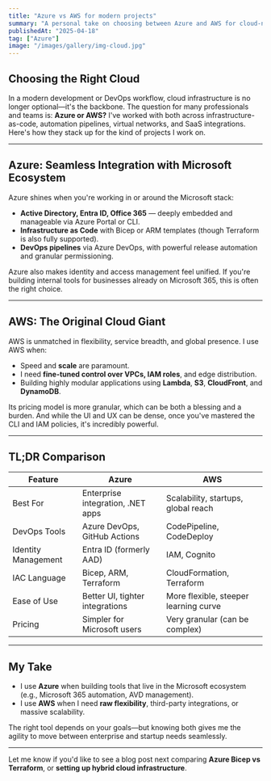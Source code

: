 ```yaml
---
title: "Azure vs AWS for modern projects"
summary: "A personal take on choosing between Azure and AWS for cloud-native development, automation, and scale."
publishedAt: "2025-04-18"
tag: ["Azure"]
image: "/images/gallery/img-cloud.jpg"
---
```


## Choosing the Right Cloud

In a modern development or DevOps workflow, cloud infrastructure is no longer optional—it's the backbone. The question for many professionals and teams is: **Azure or AWS?** I've worked with both across infrastructure-as-code, automation pipelines, virtual networks, and SaaS integrations. Here's how they stack up for the kind of projects I work on.

---

##  Azure: Seamless Integration with Microsoft Ecosystem

Azure shines when you're working in or around the Microsoft stack:
- **Active Directory, Entra ID, Office 365** — deeply embedded and manageable via Azure Portal or CLI.
- **Infrastructure as Code** with Bicep or ARM templates (though Terraform is also fully supported).
- **DevOps pipelines** via Azure DevOps, with powerful release automation and granular permissioning.

Azure also makes identity and access management feel unified. If you're building internal tools for businesses already on Microsoft 365, this is often the right choice.

---

##  AWS: The Original Cloud Giant

AWS is unmatched in flexibility, service breadth, and global presence. I use AWS when:
- Speed and **scale** are paramount.
- I need **fine-tuned control over VPCs, IAM roles**, and edge distribution.
- Building highly modular applications using **Lambda**, **S3**, **CloudFront**, and **DynamoDB**.

Its pricing model is more granular, which can be both a blessing and a burden. And while the UI and UX can be dense, once you've mastered the CLI and IAM policies, it's incredibly powerful.

---

##  TL;DR Comparison

| Feature                  | **Azure**                            | **AWS**                                |
|--------------------------|--------------------------------------|----------------------------------------|
| Best For                 | Enterprise integration, .NET apps    | Scalability, startups, global reach    |
| DevOps Tools             | Azure DevOps, GitHub Actions         | CodePipeline, CodeDeploy               |
| Identity Management      | Entra ID (formerly AAD)              | IAM, Cognito                           |
| IAC Language             | Bicep, ARM, Terraform                | CloudFormation, Terraform              |
| Ease of Use              | Better UI, tighter integrations      | More flexible, steeper learning curve  |
| Pricing                  | Simpler for Microsoft users          | Very granular (can be complex)         |

---

##  My Take

- I use **Azure** when building tools that live in the Microsoft ecosystem (e.g., Microsoft 365 automation, AVD management).
- I use **AWS** when I need **raw flexibility**, third-party integrations, or massive scalability.

The right tool depends on your goals—but knowing both gives me the agility to move between enterprise and startup needs seamlessly.

---

Let me know if you'd like to see a blog post next comparing **Azure Bicep vs Terraform**, or **setting up hybrid cloud infrastructure**.
